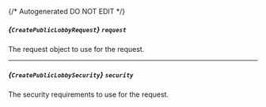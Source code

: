 {/* Autogenerated DO NOT EDIT  */}

##### *{`CreatePublicLobbyRequest`}* `request`
The request object to use for the request.
<Collapsible>
    <CreatePublicLobbyRequest/>
</Collapsible>

---
##### *{`CreatePublicLobbySecurity`}* `security`
The security requirements to use for the request.
<Collapsible>
    <CreatePublicLobbySecurity/>
</Collapsible>


